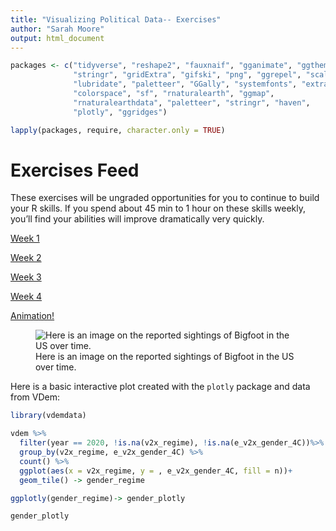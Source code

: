 ```yaml
---
title: "Visualizing Political Data-- Exercises"
author: "Sarah Moore"
output: html_document 
---
```

``` r
packages <- c("tidyverse", "reshape2", "fauxnaif", "gganimate", "ggthemes",
              "stringr", "gridExtra", "gifski", "png", "ggrepel", "scales",
              "lubridate", "paletteer", "GGally", "systemfonts", "extrafont",
              "colorspace", "sf", "rnaturalearth", "ggmap",
              "rnaturalearthdata", "paletteer", "stringr", "haven",
              "plotly", "ggridges")

lapply(packages, require, character.only = TRUE)

```
# Exercises Feed

These exercises will be ungraded opportunities for you to continue to build your R skills. If you spend about 45 min to 1 hour on these skills weekly, you'll find your abilities will improve dramatically very quickly.

[Week 1](01_exercise.html)

[Week 2](02_exercise.html)

[Week 3](03_exercise.html)

[Week 4](04_exercise.html)

[Animation!](gganimate_tutorial.R)


![Here is an image on the reported sightings of Bigfoot in the US over time.](transition_plot.gif) 


Here is a basic interactive plot created with the `plotly` package and data from VDem: 

```r
library(vdemdata)

vdem %>% 
  filter(year == 2020, !is.na(v2x_regime), !is.na(e_v2x_gender_4C))%>%
  group_by(v2x_regime, e_v2x_gender_4C) %>%
  count() %>%
  ggplot(aes(x = v2x_regime, y = , e_v2x_gender_4C, fill = n))+
  geom_tile() -> gender_regime

ggplotly(gender_regime)-> gender_plotly

gender_plotly
```


